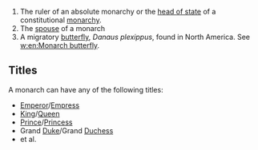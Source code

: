#The ruler of an absolute monarchy or the [[head of state]] of a constitutional [[monarchy]].
#The [[spouse]] of a monarch
#A migratory [[butterfly]], ''Danaus plexippus'', found in North America. See [[w:en:Monarch butterfly]].

==Titles==
A monarch can have any of the following titles:
*[[Emperor]]/[[Empress]]
*[[King]]/[[Queen]]
*[[Prince]]/[[Princess]]
*Grand [[Duke]]/Grand [[Duchess]]
*et al.
